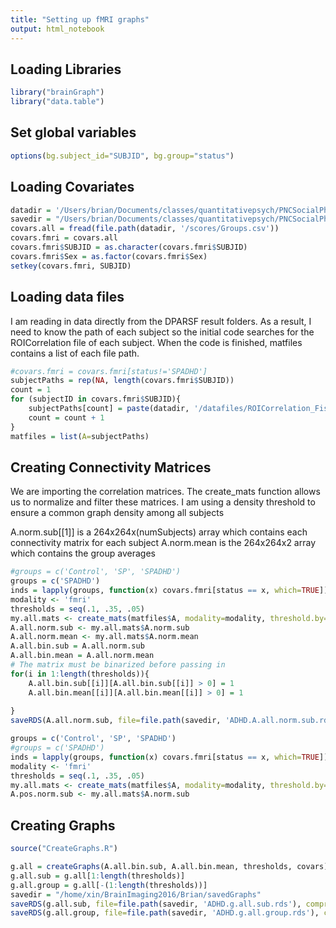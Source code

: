 ```yaml
---
title: "Setting up fMRI graphs"
output: html_notebook
---
```


## Loading Libraries

```r
library("brainGraph")
library("data.table")
```
## Set global variables
```r
options(bg.subject_id="SUBJID", bg.group="status")
```


## Loading Covariates

```r
datadir = '/Users/brian/Documents/classes/quantitativepsych/PNCSocialPhobia'
savedir = "/Users/brian/Documents/classes/quantitativepsych/PNCSocialPhobia/savedGraphs"
covars.all = fread(file.path(datadir, '/scores/Groups.csv'))
covars.fmri = covars.all
covars.fmri$SUBJID = as.character(covars.fmri$SUBJID)
covars.fmri$Sex = as.factor(covars.fmri$Sex)
setkey(covars.fmri, SUBJID)
```

## Loading data files
I am reading in data directly from the DPARSF result folders.
As a result, I need to know the path of each subject so the initial code searches for the ROICorrelation file of each subject.
When the code is finished, matfiles contains a list of each file path.
```r
#covars.fmri = covars.fmri[status!='SPADHD']
subjectPaths = rep(NA, length(covars.fmri$SUBJID))
count = 1
for (subjectID in covars.fmri$SUBJID){
    subjectPaths[count] = paste(datadir, '/datafiles/ROICorrelation_FisherZ_sub_', subjectID, '.txt', sep='')
    count = count + 1
}
matfiles = list(A=subjectPaths)
```

## Creating Connectivity Matrices
We are importing the correlation matrices. The create_mats function allows us to normalize and filter these matrices.
I am using a density threshold to ensure a common graph density among all subjects

A.norm.sub[[1]] is a 264x264x(numSubjects) array which contains each connectivity matrix for each subject
A.norm.mean is the 264x264x2 array which contains the group averages
```r
#groups = c('Control', 'SP', 'SPADHD')
groups = c('SPADHD')
inds = lapply(groups, function(x) covars.fmri[status == x, which=TRUE])
modality <- 'fmri'
thresholds = seq(.1, .35, .05)
my.all.mats <- create_mats(matfiles$A, modality=modality, threshold.by='density', mat.thres=thresholds, inds = inds)
A.all.norm.sub <- my.all.mats$A.norm.sub
A.all.norm.mean <- my.all.mats$A.norm.mean
A.all.bin.sub = A.all.norm.sub
A.all.bin.mean = A.all.norm.mean
# The matrix must be binarized before passing in
for(i in 1:length(thresholds)){
    A.all.bin.sub[[i]][A.all.bin.sub[[i]] > 0] = 1
    A.all.bin.mean[[i]][A.all.bin.mean[[i]] > 0] = 1
    
}
saveRDS(A.all.norm.sub, file=file.path(savedir, 'ADHD.A.all.norm.sub.rds'), compress='xz')
```

```r
groups = c('Control', 'SP', 'SPADHD')
#groups = c('SPADHD')
inds = lapply(groups, function(x) covars.fmri[status == x, which=TRUE])
modality <- 'fmri'
thresholds = seq(.1, .35, .05)
my.all.mats <- create_mats(matfiles$A, modality=modality, threshold.by='raw', mat.thres=c(-1.1), inds = inds)
A.pos.norm.sub <- my.all.mats$A.norm.sub
```


## Creating Graphs

```r
source("CreateGraphs.R")

g.all = createGraphs(A.all.bin.sub, A.all.bin.mean, thresholds, covars)
g.all.sub = g.all[1:length(thresholds)]
g.all.group = g.all[-(1:length(thresholds))]
savedir = "/home/xin/BrainImaging2016/Brian/savedGraphs"
saveRDS(g.all.sub, file=file.path(savedir, 'ADHD.g.all.sub.rds'), compress='xz')
saveRDS(g.all.group, file=file.path(savedir, 'ADHD.g.all.group.rds'), compress='xz')
```
